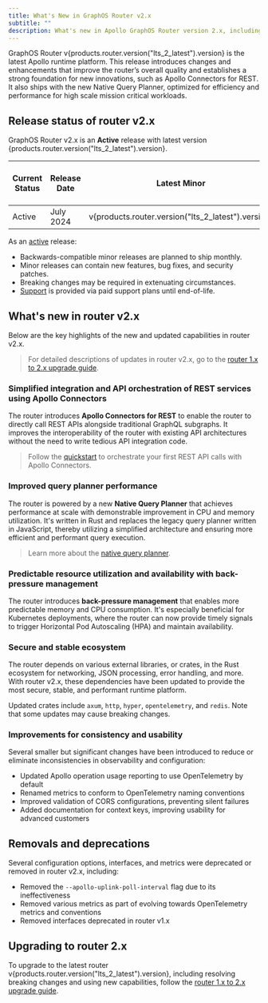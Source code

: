 ```yaml
---
title: What's New in GraphOS Router v2.x
subtitle: ""
description: What's new in Apollo GraphOS Router version 2.x, including Long Term Release (LTS) status, key features, and how to upgrade
---
```


GraphOS Router v{products.router.version("lts_2_latest").version} is the latest Apollo runtime platform. This release introduces changes and enhancements that improve the router’s overall quality and establishes a strong foundation for new innovations, such as Apollo Connectors for REST. It also ships with the new Native Query Planner, optimized for efficiency and performance for high scale mission critical workloads. 

## Release status of router v2.x

GraphOS Router v2.x is an **Active** release with latest version {products.router.version("lts_2_latest").version}.

| Current Status | Release Date | Latest Minor | Active Date    | Maintenance Date | End of Life Date |
| -------------- | ------------ | ------------ | -------------- | ---------------- | ---------------- |
| Active    | July 2024  | v{products.router.version("lts_2_latest").version}  |  February 2025 | -     | -     |

As an [active](/graphos/reference/router-release-lifecycle#active) release:

- Backwards-compatible minor releases are planned to ship monthly.
- Minor releases can contain new features, bug fixes, and security patches.
- Breaking changes may be required in extenuating circumstances.
- [Support](https://www.apollographql.com/enterprise/support) is provided via paid support plans until end-of-life. 

## What's new in router v2.x

Below are the key highlights of the new and updated capabilities in router v2.x.

> For detailed descriptions of updates in router v2.x, go to the [router 1.x to 2.x upgrade guide](/graphos/reference/upgrade/from-router-v1). 

### Simplified integration and API orchestration of REST services using Apollo Connectors

The router introduces **Apollo Connectors for REST** to enable the router to directly call REST APIs alongside traditional GraphQL subgraphs. It improves the interoperability of the router with existing API architectures without the need to write tedious API integration code.

> Follow the [quickstart](/graphos/get-started/guides/rest-quickstart) to orchestrate your first REST API calls with Apollo Connectors.

### Improved query planner performance

The router is powered by a new **Native Query Planner** that achieves performance at scale with demonstrable improvement in CPU and memory utilization. It's written in Rust and replaces the legacy query planner written in JavaScript, thereby utilizing a simplified architecture and ensuring more efficient and performant query execution.

> Learn more about the [native query planner](graphos/routing/query-planning/native-query-planner).

### Predictable resource utilization and availability with back-pressure management

The router introduces **back-pressure management** that enables more predictable memory and CPU consumption. It's especially beneficial for Kubernetes deployments, where the router can now provide timely signals to trigger Horizontal Pod Autoscaling (HPA) and maintain availability. 

### Secure and stable ecosystem

The router depends on various external libraries, or crates, in the Rust ecosystem for networking, JSON processing, error handling, and more. With router v2.x, these dependencies have been updated to provide the most secure, stable, and performant runtime platform. 

Updated crates include `axum`, `http`, `hyper`, `opentelemetry`, and `redis`. Note that some updates may cause breaking changes.

### Improvements for consistency and usability 

Several smaller but significant changes have been introduced to reduce or eliminate inconsistencies in observability and configuration:

- Updated Apollo operation usage reporting to use OpenTelemetry by default
- Renamed metrics to conform to OpenTelemetry naming conventions
- Improved validation of CORS configurations, preventing silent failures
- Added documentation for context keys, improving usability for advanced customers

## Removals and deprecations

Several configuration options, interfaces, and metrics were deprecated or removed in router v2.x, including:

- Removed the `--apollo-uplink-poll-interval` flag due to its ineffectiveness
- Removed various metrics as part of evolving towards OpenTelemetry metrics and conventions 
- Removed interfaces deprecated in router v1.x 

## Upgrading to router 2.x

To upgrade to the latest router v{products.router.version("lts_2_latest").version}, including resolving breaking changes and using new capabilities, follow the [router 1.x to 2.x upgrade guide](/graphos/reference/upgrade/from-router-v1).